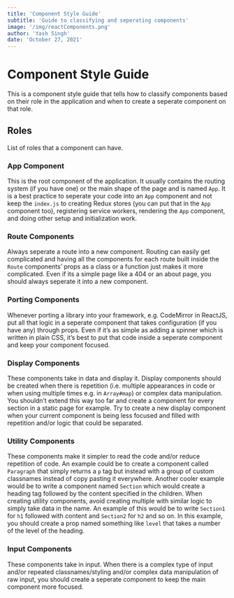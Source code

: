 ```yaml
---
title: 'Component Style Guide'
subtitle: 'Guide to classifying and seperating components'
image: '/img/reactComponents.png'
author: 'Yash Singh'
date: 'October 27, 2021'
---
```


# Component Style Guide

This is a component style guide that tells how to classify components based on their role in the application and when to create a seperate component on that role.

## Roles

List of roles that a component can have.

### App Component

This is the root component of the application. It usually contains the routing system (if you have one) or the main shape of the page and is named `App`. It is a best practice to seperate your code into an `App` component and not keep the `index.js` to creating Redux stores (you can put that in the `App` component too), registering service workers, rendering the `App` component, and doing other setup and initialization work.

### Route Components

Always seperate a route into a new component. Routing can easily get complicated and having all the components for each route built inside the `Route` components’ props as a class or a function just makes it more complicated. Even if its a simple page like a 404 or an about page, you should always seperate it into a new component.

### Porting Components

Whenever porting a library into your framework, e.g. CodeMirror in ReactJS, put all that logic in a seperate component that takes configuration (if you have any) through props. Even if it’s as simple as adding a spinner which is written in plain CSS, it’s best to put that code inside a seperate component and keep your component focused.

### Display Components

These components take in data and display it. Display components should be created when there is repetition (i.e. multiple appearances in code or when using multiple times e.g. in `Array#map`) or complex data manipulation. You shouldn’t extend this way too far and create a component for every section in a static page for example. Try to create a new display component when your current component is being less focused and filled with repetition and/or logic that could be separated.

### Utility Components

These components make it simpler to read the code and/or reduce repetition of code. An example could be to create a component called `Paragraph` that simply returns a `p` tag but instead with a group of custom classnames instead of copy pasting it everywhere. Another cooler example would be to write a component named `Section` which would create a heading tag followed by the content specified in the children. When creating utility components, avoid creating multiple with similar logic to simply take data in the name. An example of this would be to write `Section1` for `h1` followed with content and `Section2` for `h2` and so on. In this example, you should create a prop named something like `level` that takes a number of the level of the heading.

### Input Components

These components take in input. When there is a complex type of input and/or repeated classnames/styling and/or complex data manipulation of raw input, you should create a seperate component to keep the main component more focused.
